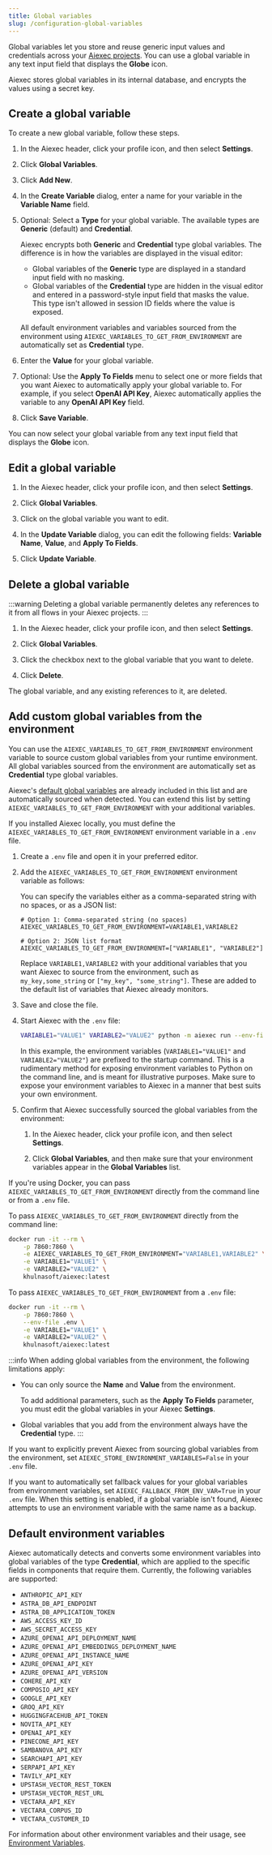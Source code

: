 ```yaml
---
title: Global variables
slug: /configuration-global-variables
---
```



Global variables let you store and reuse generic input values and credentials across your [Aiexec projects](/concepts-flows#projects).
You can use a global variable in any text input field that displays the <Icon name="Globe" aria-hidden="true"/> **Globe** icon.

Aiexec stores global variables in its internal database, and encrypts the values using a secret key.

## Create a global variable

To create a new global variable, follow these steps.

1. In the Aiexec header, click your profile icon, and then select **Settings**.
2. Click **Global Variables**.

3. Click **Add New**.

4. In the **Create Variable** dialog, enter a name for your variable in the **Variable Name** field.

5. Optional: Select a **Type** for your global variable. The available types are **Generic** (default) and **Credential**.

   Aiexec encrypts both **Generic** and **Credential** type global variables. The difference is in how the variables are displayed in the visual editor:

   * Global variables of the **Generic** type are displayed in a standard input field with no masking.
   * Global variables of the **Credential** type are hidden in the visual editor and entered in a password-style input field that masks the value. This type isn't allowed in session ID fields where the value is exposed.

   All default environment variables and variables sourced from the environment using `AIEXEC_VARIABLES_TO_GET_FROM_ENVIRONMENT` are automatically set as **Credential** type.

6. Enter the **Value** for your global variable.

7. Optional: Use the **Apply To Fields** menu to select one or more fields that you want Aiexec to automatically apply your global variable to. For example, if you select **OpenAI API Key**, Aiexec automatically applies the variable to any **OpenAI API Key** field.

8. Click **Save Variable**.

You can now select your global variable from any text input field that displays the <Icon name="Globe" aria-hidden="true"/> **Globe** icon.

## Edit a global variable

1. In the Aiexec header, click your profile icon, and then select **Settings**.

2. Click **Global Variables**.

3. Click on the global variable you want to edit.

4. In the **Update Variable** dialog, you can edit the following fields: **Variable Name**, **Value**, and **Apply To Fields**.

5. Click **Update Variable**.

## Delete a global variable

:::warning
Deleting a global variable permanently deletes any references to it from all flows in your Aiexec projects.
:::

1. In the Aiexec header, click your profile icon, and then select **Settings**.

2. Click **Global Variables**.

3. Click the checkbox next to the global variable that you want to delete.

4. Click <Icon name="Trash2" aria-hidden="true"/> **Delete**.

The global variable, and any existing references to it, are deleted.

## Add custom global variables from the environment

You can use the `AIEXEC_VARIABLES_TO_GET_FROM_ENVIRONMENT` environment variable to source custom global variables from your runtime environment.
All global variables sourced from the environment are automatically set as **Credential** type global variables.

Aiexec's [default global variables](#default-environment-variables) are already included in this list and are automatically sourced when detected.
You can extend this list by setting `AIEXEC_VARIABLES_TO_GET_FROM_ENVIRONMENT` with your additional variables.

<Tabs>
<TabItem value="local" label="Local" default>

If you installed Aiexec locally, you must define the `AIEXEC_VARIABLES_TO_GET_FROM_ENVIRONMENT` environment variable in a `.env` file.

1. Create a `.env` file and open it in your preferred editor.

2. Add the `AIEXEC_VARIABLES_TO_GET_FROM_ENVIRONMENT` environment variable as follows:

   You can specify the variables either as a comma-separated string with no spaces, or as a JSON list:

   ```text
   # Option 1: Comma-separated string (no spaces)
   AIEXEC_VARIABLES_TO_GET_FROM_ENVIRONMENT=VARIABLE1,VARIABLE2

   # Option 2: JSON list format
   AIEXEC_VARIABLES_TO_GET_FROM_ENVIRONMENT=["VARIABLE1", "VARIABLE2"]
   ```

   Replace `VARIABLE1,VARIABLE2` with your additional variables that you want Aiexec to source from the environment, such as `my_key,some_string` or `["my_key", "some_string"]`.
   These are added to the default list of variables that Aiexec already monitors.

3. Save and close the file.

4. Start Aiexec with the `.env` file:

   ```bash
   VARIABLE1="VALUE1" VARIABLE2="VALUE2" python -m aiexec run --env-file .env
   ```

   In this example, the environment variables (`VARIABLE1="VALUE1"` and `VARIABLE2="VALUE2"`) are prefixed to the startup command.
   This is a rudimentary method for exposing environment variables to Python on the command line, and is meant for illustrative purposes.
   Make sure to expose your environment variables to Aiexec in a manner that best suits your own environment.

5. Confirm that Aiexec successfully sourced the global variables from the environment:

   1. In the Aiexec header, click your profile icon, and then select **Settings**.

   2. Click **Global Variables**, and then make sure that your environment variables appear in the **Global Variables** list.

</TabItem>
<TabItem value="docker" label="Docker">

If you're using Docker, you can pass `AIEXEC_VARIABLES_TO_GET_FROM_ENVIRONMENT` directly from the command line or from a `.env` file.

To pass `AIEXEC_VARIABLES_TO_GET_FROM_ENVIRONMENT` directly from the command line:

```bash
docker run -it --rm \
    -p 7860:7860 \
    -e AIEXEC_VARIABLES_TO_GET_FROM_ENVIRONMENT="VARIABLE1,VARIABLE2" \
    -e VARIABLE1="VALUE1" \
    -e VARIABLE2="VALUE2" \
    khulnasoft/aiexec:latest
```

To pass `AIEXEC_VARIABLES_TO_GET_FROM_ENVIRONMENT` from a `.env` file:

```bash
docker run -it --rm \
    -p 7860:7860 \
    --env-file .env \
    -e VARIABLE1="VALUE1" \
    -e VARIABLE2="VALUE2" \
    khulnasoft/aiexec:latest
```

</TabItem>
</Tabs>

:::info
When adding global variables from the environment, the following limitations apply:

- You can only source the **Name** and **Value** from the environment.

  To add additional parameters, such as the **Apply To Fields** parameter, you must edit the global variables in your Aiexec **Settings**.

- Global variables that you add from the environment always have the **Credential** type.
:::

If you want to explicitly prevent Aiexec from sourcing global variables from the environment, set `AIEXEC_STORE_ENVIRONMENT_VARIABLES=False` in your `.env` file.

If you want to automatically set fallback values for your global variables from environment variables, set `AIEXEC_FALLBACK_FROM_ENV_VAR=True` in your `.env` file. When this setting is enabled, if a global variable isn't found, Aiexec attempts to use an environment variable with the same name as a backup.

## Default environment variables

Aiexec automatically detects and converts some environment variables into global variables of the type **Credential**, which are applied to the specific fields in components that require them. Currently, the following variables are supported:

- `ANTHROPIC_API_KEY`
- `ASTRA_DB_API_ENDPOINT`
- `ASTRA_DB_APPLICATION_TOKEN`
- `AWS_ACCESS_KEY_ID`
- `AWS_SECRET_ACCESS_KEY`
- `AZURE_OPENAI_API_DEPLOYMENT_NAME`
- `AZURE_OPENAI_API_EMBEDDINGS_DEPLOYMENT_NAME`
- `AZURE_OPENAI_API_INSTANCE_NAME`
- `AZURE_OPENAI_API_KEY`
- `AZURE_OPENAI_API_VERSION`
- `COHERE_API_KEY`
- `COMPOSIO_API_KEY`
- `GOOGLE_API_KEY`
- `GROQ_API_KEY`
- `HUGGINGFACEHUB_API_TOKEN`
- `NOVITA_API_KEY`
- `OPENAI_API_KEY`
- `PINECONE_API_KEY`
- `SAMBANOVA_API_KEY`
- `SEARCHAPI_API_KEY`
- `SERPAPI_API_KEY`
- `TAVILY_API_KEY`
- `UPSTASH_VECTOR_REST_TOKEN`
- `UPSTASH_VECTOR_REST_URL`
- `VECTARA_API_KEY`
- `VECTARA_CORPUS_ID`
- `VECTARA_CUSTOMER_ID`

For information about other environment variables and their usage, see [Environment Variables](/environment-variables).